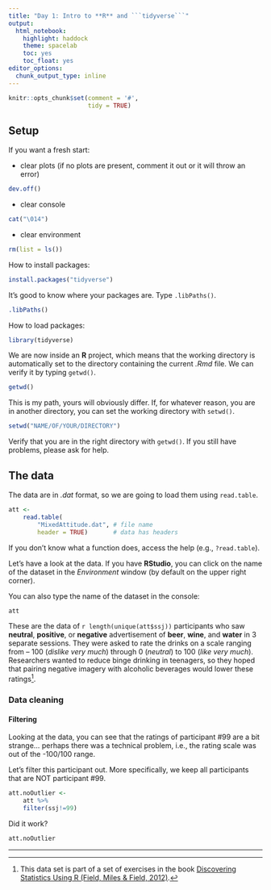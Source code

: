 ```yaml
---
title: "Day 1: Intro to **R** and ```tidyverse```"
output:
  html_notebook:
    highlight: haddock
    theme: spacelab
    toc: yes
    toc_float: yes
editor_options:
  chunk_output_type: inline
---
```




```r
knitr::opts_chunk$set(comment = '#',
                      tidy = TRUE)
```



## Setup

If you want a fresh start:

* clear plots (if no plots are present, comment it out or it will throw an error)

```r
dev.off()
```

* clear console

```r
cat("\014")
```

* clear environment

```r
rm(list = ls())
```

How to install packages:

```r
install.packages("tidyverse")
```

It's good to know where your packages are. Type ```.libPaths()```.

```r
.libPaths()
```

How to load packages:

```r
library(tidyverse)
```

We are now inside an **R** project, which means that the working directory is automatically set to the directory containing the current *.Rmd* file. We can verify it by typing ```getwd()```.

```r
getwd()
```

This is my path, yours will obviously differ. If, for whatever reason, you are in another directory, you can set the working directory with ```setwd()```.

```r
setwd("NAME/OF/YOUR/DIRECTORY")
```

Verify that you are in the right directory with ```getwd()```. If you still have problems, please ask for help.

## The data

The data are in *.dat* format, so we are going to load them using ```read.table```.

```r
att <- 
    read.table(
        "MixedAttitude.dat", # file name
        header = TRUE)       # data has headers
```

If you don't know what a function does, access the help (e.g., ```?read.table```).   
   
Let's have a look at the data. If you have **RStudio**, you can click on the name of the dataset in the *Environment* window (by default on the upper right corner).   
   
You can also type the name of the dataset in the console:

```r
att
```

These are the data of `r length(unique(att$ssj))` participants who saw **neutral**, **positive**, or **negative** advertisement of **beer**, **wine**, and **water** in 3 separate sessions. They were asked to rate the drinks on a scale ranging from – 100 (*dislike very much*) through 0 (*neutral*) to 100 (*like very much*). Researchers wanted to reduce binge drinking in teenagers, so they hoped that pairing negative imagery with alcoholic beverages would lower these ratings[^1].

### Data cleaning

#### Filtering

Looking at the data, you can see that the ratings of participant #99 are a bit strange... perhaps there was a technical problem, i.e., the rating scale was out of the -100/100 range.   
   
Let's filter this participant out. More specifically, we keep all participants that are NOT participant #99.

```r
att.noOutlier <- 
    att %>%
    filter(ssj!=99)
```

Did it work?

```r
att.noOutlier
```


















***

[^1]: This data set is part of a set of exercises in the book [Discovering Statistics Using R (Field, Miles & Field, 2012)](https://www.discoveringstatistics.com/books/discovering-statistics-using-r/).
